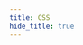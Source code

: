 ```yaml
---
title: CSS
hide_title: true
---
```



<FeatureIcon src={css} title="CSS" />
<LinkList
  data={[
    {
      title: "选择器",
      link: "/docs/css/selectors",
      src: css,
    },
    {
      title: "字符实体",
      link: "/docs/css/entities",
      src: css,
    },
    {
      title: "Flex Box",
      link: "/docs/css/flex-box",
      src: css,
    },
    { title: "字体", link: "/docs/css/font", src: css },
    { title: "List", link: "/docs/css/list", src: css },
    { title: "Transform", link: "/docs/css/transform", src: css },
    {
      title: "属性",
      link: "/docs/css/properties",
      src: css,
    },
    {
      title: "UI",
      link: "/docs/css/ui",
      src: css,
    },
    {
      title: "解决方案",
      link: "/docs/css/solutions",
      src: css,
    },
  ]}
/>
